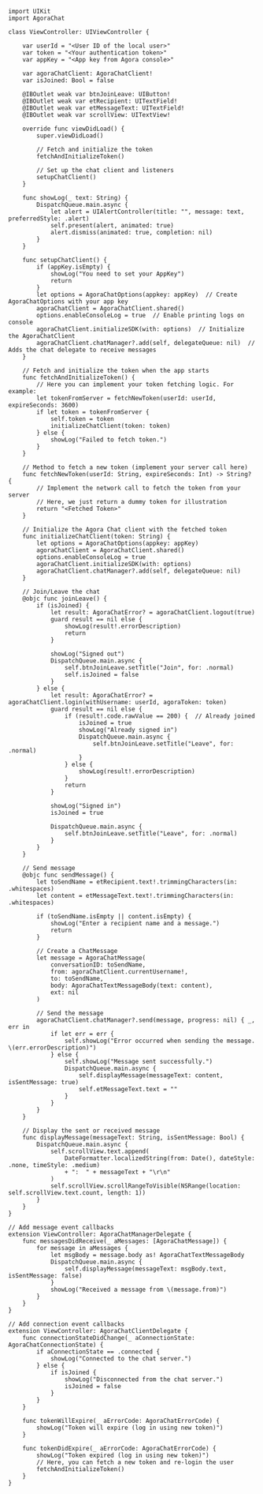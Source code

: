 <PlatformWrapper platform="[ios, macos]">

```objc
import UIKit
import AgoraChat

class ViewController: UIViewController {
    
    var userId = "<User ID of the local user>"
    var token = "<Your authentication token>"
    var appKey = "<App key from Agora console>"
    
    var agoraChatClient: AgoraChatClient!
    var isJoined: Bool = false
    
    @IBOutlet weak var btnJoinLeave: UIButton!
    @IBOutlet weak var etRecipient: UITextField!
    @IBOutlet weak var etMessageText: UITextField!
    @IBOutlet weak var scrollView: UITextView!

    override func viewDidLoad() {
        super.viewDidLoad()
        
        // Fetch and initialize the token
        fetchAndInitializeToken()

        // Set up the chat client and listeners
        setupChatClient()
    }

    func showLog(_ text: String) {
        DispatchQueue.main.async {
            let alert = UIAlertController(title: "", message: text, preferredStyle: .alert)
            self.present(alert, animated: true)
            alert.dismiss(animated: true, completion: nil)
        }
    }

    func setupChatClient() {
        if (appKey.isEmpty) {
            showLog("You need to set your AppKey")
            return
        }
        let options = AgoraChatOptions(appkey: appKey)  // Create AgoraChatOptions with your app key
        agoraChatClient = AgoraChatClient.shared()
        options.enableConsoleLog = true  // Enable printing logs on console
        agoraChatClient.initializeSDK(with: options)  // Initialize the AgoraChatClient
        agoraChatClient.chatManager?.add(self, delegateQueue: nil)  // Adds the chat delegate to receive messages
    }

    // Fetch and initialize the token when the app starts
    func fetchAndInitializeToken() {
        // Here you can implement your token fetching logic. For example:
        let tokenFromServer = fetchNewToken(userId: userId, expireSeconds: 3600)
        if let token = tokenFromServer {
            self.token = token
            initializeChatClient(token: token)
        } else {
            showLog("Failed to fetch token.")
        }
    }
    
    // Method to fetch a new token (implement your server call here)
    func fetchNewToken(userId: String, expireSeconds: Int) -> String? {
        // Implement the network call to fetch the token from your server
        // Here, we just return a dummy token for illustration
        return "<Fetched Token>"
    }
    
    // Initialize the Agora Chat client with the fetched token
    func initializeChatClient(token: String) {
        let options = AgoraChatOptions(appkey: appKey)
        agoraChatClient = AgoraChatClient.shared()
        options.enableConsoleLog = true
        agoraChatClient.initializeSDK(with: options)
        agoraChatClient.chatManager?.add(self, delegateQueue: nil)
    }

    // Join/Leave the chat
    @objc func joinLeave() {
        if (isJoined) {
            let result: AgoraChatError? = agoraChatClient.logout(true)
            guard result == nil else {
                showLog(result!.errorDescription)
                return
            }

            showLog("Signed out")
            DispatchQueue.main.async {
                self.btnJoinLeave.setTitle("Join", for: .normal)
                self.isJoined = false
            }
        } else {
            let result: AgoraChatError? = agoraChatClient.login(withUsername: userId, agoraToken: token)
            guard result == nil else {
                if (result!.code.rawValue == 200) {  // Already joined
                    isJoined = true
                    showLog("Already signed in")
                    DispatchQueue.main.async {
                        self.btnJoinLeave.setTitle("Leave", for: .normal)
                    }
                } else {
                    showLog(result!.errorDescription)
                }
                return
            }

            showLog("Signed in")
            isJoined = true

            DispatchQueue.main.async {
                self.btnJoinLeave.setTitle("Leave", for: .normal)
            }
        }
    }

    // Send message
    @objc func sendMessage() {
        let toSendName = etRecipient.text!.trimmingCharacters(in: .whitespaces)
        let content = etMessageText.text!.trimmingCharacters(in: .whitespaces)

        if (toSendName.isEmpty || content.isEmpty) {
            showLog("Enter a recipient name and a message.")
            return
        }

        // Create a ChatMessage
        let message = AgoraChatMessage(
            conversationID: toSendName,
            from: agoraChatClient.currentUsername!,
            to: toSendName,
            body: AgoraChatTextMessageBody(text: content),
            ext: nil
        )

        // Send the message
        agoraChatClient.chatManager?.send(message, progress: nil) { _, err in
            if let err = err {
                self.showLog("Error occurred when sending the message. \(err.errorDescription)")
            } else {
                self.showLog("Message sent successfully.")
                DispatchQueue.main.async {
                    self.displayMessage(messageText: content, isSentMessage: true)
                    self.etMessageText.text = ""
                }
            }
        }
    }

    // Display the sent or received message
    func displayMessage(messageText: String, isSentMessage: Bool) {
        DispatchQueue.main.async {
            self.scrollView.text.append(
                DateFormatter.localizedString(from: Date(), dateStyle: .none, timeStyle: .medium)
                + ":  " + messageText + "\r\n"
            )
            self.scrollView.scrollRangeToVisible(NSRange(location: self.scrollView.text.count, length: 1))
        }
    }
}

// Add message event callbacks
extension ViewController: AgoraChatManagerDelegate {
    func messagesDidReceive(_ aMessages: [AgoraChatMessage]) {
        for message in aMessages {
            let msgBody = message.body as! AgoraChatTextMessageBody
            DispatchQueue.main.async {
                self.displayMessage(messageText: msgBody.text, isSentMessage: false)
            }
            showLog("Received a message from \(message.from)")
        }
    }
}

// Add connection event callbacks
extension ViewController: AgoraChatClientDelegate {
    func connectionStateDidChange(_ aConnectionState: AgoraChatConnectionState) {
        if aConnectionState == .connected {
            showLog("Connected to the chat server.")
        } else {
            if isJoined {
                showLog("Disconnected from the chat server.")
                isJoined = false
            }
        }
    }

    func tokenWillExpire(_ aErrorCode: AgoraChatErrorCode) {
        showLog("Token will expire (log in using new token)")
    }

    func tokenDidExpire(_ aErrorCode: AgoraChatErrorCode) {
        showLog("Token expired (log in using new token)")
        // Here, you can fetch a new token and re-login the user
        fetchAndInitializeToken()
    }
}
```
</PlatformWrapper>
